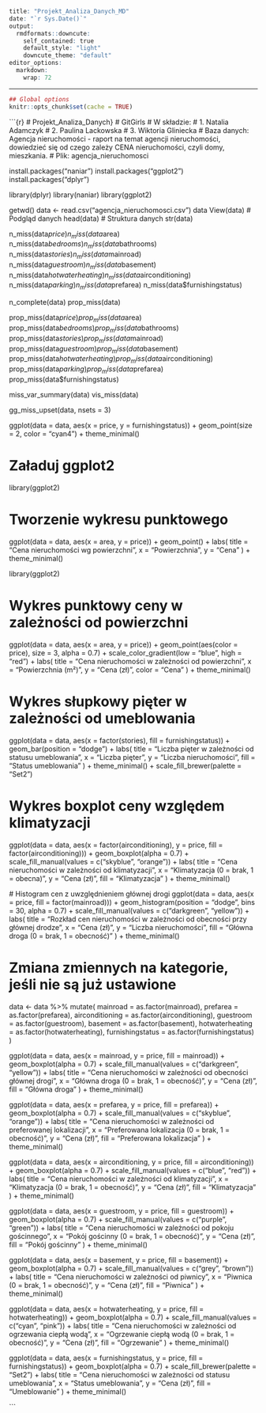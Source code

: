 ```r
title: "Projekt_Analiza_Danych_MD"
date: "`r Sys.Date()`"
output:
  rmdformats::downcute:
    self_contained: true
    default_style: "light"
    downcute_theme: "default"
editor_options: 
  markdown: 
    wrap: 72
```

---

```r
## Global options
knitr::opts_chunk$set(cache = TRUE)
```

\`\`\`{r} \# Projekt_Analiza_Danych} \# GitGirls \# W składzie: \# 1.
Natalia Adamczyk \# 2. Paulina Lackowska \# 3. Wiktoria Gliniecka \#
Baza danych: Agencja nieruchomości - raport na temat agencji
nieruchomości, dowiedzieć się od czego zależy CENA nieruchomości, czyli
domy, mieszkania. \# Plik: agencja_nieruchomosci

install.packages("naniar") install.packages("ggplot2")
install.packages("dplyr")

library(dplyr) library(naniar) library(ggplot2)

getwd() data \<- read.csv("agencja_nieruchomosci.csv") data View(data)
\# Podgląd danych head(data) \# Struktura danych str(data)

n_miss(data$price)
n_miss(data$area) n_miss(data$bedrooms)
n_miss(data$bathrooms) n_miss(data$stories)
n_miss(data$mainroad) n_miss(data$guestroom)
n_miss(data$basement) n_miss(data$hotwaterheating)
n_miss(data$airconditioning) n_miss(data$parking)
n_miss(data$prefarea) n_miss(data\$furnishingstatus)

n_complete(data) prop_miss(data)

prop_miss(data$price)
prop_miss(data$area) prop_miss(data$bedrooms)
prop_miss(data$bathrooms) prop_miss(data$stories)
prop_miss(data$mainroad) prop_miss(data$guestroom)
prop_miss(data$basement) prop_miss(data$hotwaterheating)
prop_miss(data$airconditioning) prop_miss(data$parking)
prop_miss(data$prefarea) prop_miss(data\$furnishingstatus)

miss_var_summary(data) vis_miss(data)

gg_miss_upset(data, nsets = 3)

ggplot(data = data, aes(x = price, y = furnishingstatus)) +
geom_point(size = 2, color = "cyan4") + theme_minimal()

# Załaduj ggplot2

library(ggplot2)

# Tworzenie wykresu punktowego

ggplot(data = data, aes(x = area, y = price)) + geom_point() + labs(
title = "Cena nieruchomości wg powierzchni", x = "Powierzchnia", y =
"Cena" ) + theme_minimal()

library(ggplot2)

# Wykres punktowy ceny w zależności od powierzchni

ggplot(data = data, aes(x = area, y = price)) + geom_point(aes(color =
price), size = 3, alpha = 0.7) + scale_color_gradient(low = "blue", high
= "red") + labs( title = "Cena nieruchomości w zależności od
powierzchni", x = "Powierzchnia (m²)", y = "Cena (zł)", color = "Cena"
) + theme_minimal()

# Wykres słupkowy pięter w zależności od umeblowania

ggplot(data = data, aes(x = factor(stories), fill = furnishingstatus)) +
geom_bar(position = "dodge") + labs( title = "Liczba pięter w zależności
od statusu umeblowania", x = "Liczba pięter", y = "Liczba
nieruchomości", fill = "Status umeblowania" ) + theme_minimal() +
scale_fill_brewer(palette = "Set2")

# Wykres boxplot ceny względem klimatyzacji

ggplot(data = data, aes(x = factor(airconditioning), y = price, fill =
factor(airconditioning))) + geom_boxplot(alpha = 0.7) +
scale_fill_manual(values = c("skyblue", "orange")) + labs( title = "Cena
nieruchomości w zależności od klimatyzacji", x = "Klimatyzacja (0 =
brak, 1 = obecna)", y = "Cena (zł)", fill = "Klimatyzacja" ) +
theme_minimal()

\# Histogram cen z uwzględnieniem głównej drogi ggplot(data = data,
aes(x = price, fill = factor(mainroad))) + geom_histogram(position =
"dodge", bins = 30, alpha = 0.7) + scale_fill_manual(values =
c("darkgreen", "yellow")) + labs( title = "Rozkład cen nieruchomości w
zależności od obecności przy głównej drodze", x = "Cena (zł)", y =
"Liczba nieruchomości", fill = "Główna droga (0 = brak, 1 = obecność)"
) + theme_minimal()

# Zmiana zmiennych na kategorie, jeśli nie są już ustawione

data \<- data %\>% mutate( mainroad = as.factor(mainroad), prefarea =
as.factor(prefarea), airconditioning = as.factor(airconditioning),
guestroom = as.factor(guestroom), basement = as.factor(basement),
hotwaterheating = as.factor(hotwaterheating), furnishingstatus =
as.factor(furnishingstatus) )

ggplot(data = data, aes(x = mainroad, y = price, fill = mainroad)) +
geom_boxplot(alpha = 0.7) + scale_fill_manual(values = c("darkgreen",
"yellow")) + labs( title = "Cena nieruchomości w zależności od obecności
głównej drogi", x = "Główna droga (0 = brak, 1 = obecność)", y = "Cena
(zł)", fill = "Główna droga" ) + theme_minimal()

ggplot(data = data, aes(x = prefarea, y = price, fill = prefarea)) +
geom_boxplot(alpha = 0.7) + scale_fill_manual(values = c("skyblue",
"orange")) + labs( title = "Cena nieruchomości w zależności od
preferowanej lokalizacji", x = "Preferowana lokalizacja (0 = brak, 1 =
obecność)", y = "Cena (zł)", fill = "Preferowana lokalizacja" ) +
theme_minimal()

ggplot(data = data, aes(x = airconditioning, y = price, fill =
airconditioning)) + geom_boxplot(alpha = 0.7) + scale_fill_manual(values
= c("blue", "red")) + labs( title = "Cena nieruchomości w zależności od
klimatyzacji", x = "Klimatyzacja (0 = brak, 1 = obecność)", y = "Cena
(zł)", fill = "Klimatyzacja" ) + theme_minimal()

ggplot(data = data, aes(x = guestroom, y = price, fill = guestroom)) +
geom_boxplot(alpha = 0.7) + scale_fill_manual(values = c("purple",
"green")) + labs( title = "Cena nieruchomości w zależności od pokoju
gościnnego", x = "Pokój gościnny (0 = brak, 1 = obecność)", y = "Cena
(zł)", fill = "Pokój gościnny" ) + theme_minimal()

ggplot(data = data, aes(x = basement, y = price, fill = basement)) +
geom_boxplot(alpha = 0.7) + scale_fill_manual(values = c("grey",
"brown")) + labs( title = "Cena nieruchomości w zależności od piwnicy",
x = "Piwnica (0 = brak, 1 = obecność)", y = "Cena (zł)", fill =
"Piwnica" ) + theme_minimal()

ggplot(data = data, aes(x = hotwaterheating, y = price, fill =
hotwaterheating)) + geom_boxplot(alpha = 0.7) + scale_fill_manual(values
= c("cyan", "pink")) + labs( title = "Cena nieruchomości w zależności od
ogrzewania ciepłą wodą", x = "Ogrzewanie ciepłą wodą (0 = brak, 1 =
obecność)", y = "Cena (zł)", fill = "Ogrzewanie" ) + theme_minimal()

ggplot(data = data, aes(x = furnishingstatus, y = price, fill =
furnishingstatus)) + geom_boxplot(alpha = 0.7) +
scale_fill_brewer(palette = "Set2") + labs( title = "Cena nieruchomości
w zależności od statusu umeblowania", x = "Status umeblowania", y =
"Cena (zł)", fill = "Umeblowanie" ) + theme_minimal()

\`\`\`
